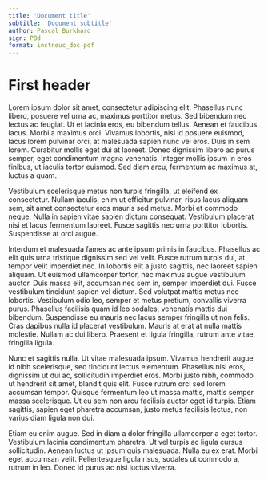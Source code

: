 ```yaml
---
title: 'Document title'
subtitle: 'Document subtitle'
author: Pascal Burkhard
sign: PBd
format: instneuc_doc-pdf
---
```


# First header

Lorem ipsum dolor sit amet, consectetur adipiscing elit. Phasellus nunc libero, posuere vel urna ac, maximus porttitor metus. Sed bibendum nec lectus ac feugiat. Ut et lacinia eros, eu bibendum tellus. Aenean et faucibus lacus. Morbi a maximus orci. Vivamus lobortis, nisl id posuere euismod, lacus lorem pulvinar orci, at malesuada sapien nunc vel eros. Duis in sem lorem. Curabitur mollis eget dui at laoreet. Donec dignissim libero ac purus semper, eget condimentum magna venenatis. Integer mollis ipsum in eros finibus, ut iaculis tortor euismod. Sed diam arcu, fermentum ac maximus at, luctus a quam.

Vestibulum scelerisque metus non turpis fringilla, ut eleifend ex consectetur. Nullam iaculis, enim ut efficitur pulvinar, risus lacus aliquam sem, sit amet consectetur eros mauris sed metus. Morbi et commodo neque. Nulla in sapien vitae sapien dictum consequat. Vestibulum placerat nisi et lacus fermentum laoreet. Fusce sagittis nec urna porttitor lobortis. Suspendisse at orci augue.

Interdum et malesuada fames ac ante ipsum primis in faucibus. Phasellus ac elit quis urna tristique dignissim sed vel velit. Fusce rutrum turpis dui, at tempor velit imperdiet nec. In lobortis elit a justo sagittis, nec laoreet sapien aliquam. Ut euismod ullamcorper tortor, nec maximus augue vestibulum auctor. Duis massa elit, accumsan nec sem in, semper imperdiet dui. Fusce vestibulum tincidunt sapien vel dictum. Sed volutpat mattis metus nec lobortis. Vestibulum odio leo, semper et metus pretium, convallis viverra purus. Phasellus facilisis quam id leo sodales, venenatis mattis dui bibendum. Suspendisse eu mauris nec lacus semper fringilla ut non felis. Cras dapibus nulla id placerat vestibulum. Mauris at erat at nulla mattis molestie. Nullam ac dui libero. Praesent et ligula fringilla, rutrum ante vitae, fringilla ligula.

Nunc et sagittis nulla. Ut vitae malesuada ipsum. Vivamus hendrerit augue id nibh scelerisque, sed tincidunt lectus elementum. Phasellus nisi eros, dignissim ut dui ac, sollicitudin imperdiet eros. Morbi justo nibh, commodo ut hendrerit sit amet, blandit quis elit. Fusce rutrum orci sed lorem accumsan tempor. Quisque fermentum leo ut massa mattis, mattis semper massa scelerisque. Ut eu sem non arcu facilisis auctor eget id turpis. Etiam sagittis, sapien eget pharetra accumsan, justo metus facilisis lectus, non varius diam ligula non dui.

Etiam eu enim augue. Sed in diam a dolor fringilla ullamcorper a eget tortor. Vestibulum lacinia condimentum pharetra. Ut vel turpis ac ligula cursus sollicitudin. Aenean luctus ut ipsum quis malesuada. Nulla eu ex erat. Morbi eget accumsan velit. Pellentesque ligula risus, sodales ut commodo a, rutrum in leo. Donec id purus ac nisi luctus viverra.